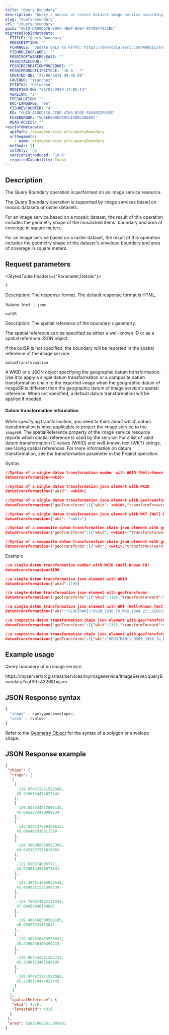 ```yaml
---
title: "Query Boundary"
description: "Query a mosaic or raster dataset image service according to a defined boundary."
slug: "query-boundary"
url: "/query-boundary"
guid: "GUID-DA00D67B-0DF6-4BEF-85E7-9C49947423BC"
migratedTopicMetadata:
  FTITLE: "Query Boundary"
  FDESCRIPTION: ""
  FCHANGES: "Update URLs to HTTPS: https://devtopia.esri.com/WebGIS/arcgis-rest-api-documentation/issues/181"
  FISHRELEASELABEL: ""
  FESRISOFTWARERELEASE: ""
  FESRITAGCLOUD: ""
  FESRIRECREATIONPROCEDURE: ""
  FESRIPRODUCTLIFECYCLE: "10.8 - *"
  CREATED-ON: "27/06/2019 09:46:50"
  FAUTHOR: "ssanchez"
  FSTATUS: "Released"
  MODIFIED-ON: "05/07/2019 17:05:14"
  VERSION: "2"
  FRESOLUTION: ""
  DOC-LANGUAGE: "en"
  FISHREVCOUNTER: "4"
  ED: "GUID-A5DDC518-CCBE-4763-B29F-FA39022F892E"
  FUSERGROUP: "VUSERGROUPARCGISONLINEDOC"
  READ-ACCESS: ""
restInfoMetadata:
  apiPath: /<imageservice-url>/queryBoundary
  urlSegments:
    - name: <imageservice-url>/queryBoundary
  methods: []
  sslOnly: 'no'
  versionIntroduced: '10.6'
  requiredCapability: Image
---
```


## Description

The Query Boundary operation is performed on an image service resource.

The Query Boundary operation is supported by image services based on mosaic datasets or raster datasets.

For an image service based on a mosaic dataset, the result of this operation includes the geometry shape of the mosaicked items' boundary and area of coverage in square meters.

For an image service based on a raster dataset, the result of this operation includes the geometry shape of the dataset's envelope boundary and area of coverage in square meters.

##  Request parameters 

<StyledTable headers={"Parameter,Details"}>

<StyledTableRow>

<StyledTableCell cellStyle="markdown">

`f` 

</StyledTableCell>

<StyledTableCell cellStyle="markdown">

Description: The response format. The default response format is HTML.

Values: `html | json` 

</StyledTableCell>

</StyledTableRow>

<StyledTableRow>

<StyledTableCell cellStyle="markdown">

`outSR` 

</StyledTableCell>

<StyledTableCell cellStyle="markdown">

Description: The spatial reference of the boundary's geometry.

The spatial reference can be specified as either a well-known ID or as a spatial reference JSON object.

If the outSR is not specified, the boundary will be reported in the spatial reference of the image service.

</StyledTableCell>

</StyledTableRow>

<StyledTableRow>

<StyledTableCell cellStyle="markdown">

`datumTransformation` 

</StyledTableCell>

<StyledTableCell cellStyle="markdown">

A WKID or a JSON object specifying the geographic datum transformation. Use it to apply a single datum transformation or a composite datum transformation chain to the exported image when the geographic datum of imageSR is different than the geographic datum of image service's spatial reference. When not specified, a default datum transformation will be applied if needed.

</StyledTableCell>

</StyledTableRow>

</StyledTable>

#### Datum transformation information

While specifying transformation, you need to think about which datum transformation is most applicable to project the image service to the `imageSR`. The spatialReference property of the image service resource reports which spatial reference is used by the service.
For a list of valid datum transformation ID values (WKID) and well-known text (WKT) strings, see Using spatial references. For more information on datum transformation, see the transformation parameter in the Project operation.

Syntax
```json
//Syntax of a single datum transformation number with WKID (Well-Known ID)
datumTransformation=<wkid>

//Syntax of a single datum transformation json element with WKID
datumTransformation={"wkid": <wkid>}

//Syntax of a single datum transformation json element with geoTransforms
datumTransformation={"geoTransforms":[{"wkid": <wkid>,"transformForward": <boolean>}]}

//Syntax of a single datum transformation json element with WKT (Well-Known Text)
datumTransformation={"wkt": "<wkt>"}

//Syntax of a composite datum transformation chain json element with geoTransforms of WKIDs
datumTransformation={"geoTransforms":[{"wkid": <wkid1>,"transformForward": <boolean>}, {"wkid": <wkid2>,"transformForward": <boolean>}]}

//Syntax of a composite datum transformation chain json element with geoTransforms of WKTs
datumTransformation={"geoTransforms":[{"wkt": <wkt1>,"transformForward": <boolean>}, {"wkt": <wkt2>,"transformForward": <boolean>}]}

```

Example
```json
//a single datum transformation number with WKID (Well-Known ID)
datumtransformation=1196

//a single datum transformation json element with WKID
datumtransformation={"wkid":1196}

//a single datum transformation json element with geoTransforms
datumtransformation={"geoTransforms":[{"wkid":1196,"transformForward":true}]}

//a single datum transformation json element with WKT (Well-Known Text)
datumTransformation={"wkt":"GEOGTRAN[\"OSGB_1936_To_WGS_1984_2\",GEOGCS[\"GCS_OSGB_1936\",DATUM[\"D_OSGB_1936\",SPHEROID[\"Airy_1830\",6377563.396,299.3249646]],PRIMEM[\"Greenwich\",0.0],UNIT[\"Degree\",0.0174532925199433]],GEOGCS[\"GCS_WGS_1984\",DATUM[\"D_WGS_1984\",SPHEROID[\"WGS_1984\",6378137.0,298.257223563]],PRIMEM[\"Greenwich\",0.0],UNIT[\"Degree\",0.0174532925199433]],METHOD[\"Geocentric_Translation\"],PARAMETER[\"X_Axis_Translation\",371.0],PARAMETER[\"Y_Axis_Translation\",-112.0],PARAMETER[\"Z_Axis_Translation\",434.0],OPERATIONACCURACY[10.0]]"}

//a composite datum transformation chain json element with geoTransforms of WKIDs
datumTransformation={"geoTransforms":[{"wkid":1315,"transformForward":true},{"wkid":1138,"transformForward":true}]}

//a composite datum transformation chain json element with geoTransforms of WKTs
datumTransformation={"geoTransforms":[{"wkt":"GEOGTRAN[\"OSGB_1936_To_ED_1950_UKOOA\",GEOGCS[\"GCS_OSGB_1936\",DATUM[\"D_OSGB_1936\",SPHEROID[\"Airy_1830\",6377563.396,299.3249646]],PRIMEM[\"Greenwich\",0.0],UNIT[\"Degree\",0.0174532925199433]],GEOGCS[\"GCS_European_1950\",DATUM[\"D_European_1950\",SPHEROID[\"International_1924\",6378388.0,297.0]],PRIMEM[\"Greenwich\",0.0],UNIT[\"Degree\",0.0174532925199433]],METHOD[\"Position_Vector\"],PARAMETER[\"X_Axis_Translation\",535.948],PARAMETER[\"Y_Axis_Translation\",-31.357],PARAMETER[\"Z_Axis_Translation\",665.16],PARAMETER[\"X_Axis_Rotation\",0.15],PARAMETER[\"Y_Axis_Rotation\",0.247],PARAMETER[\"Z_Axis_Rotation\",0.998],PARAMETER[\"Scale_Difference\",-21.689],OPERATIONACCURACY[2.0]]","transformForward":true},{"wkt":"GEOGTRAN[\"ED_1950_To_WGS_1984_6\",GEOGCS[\"GCS_European_1950\",DATUM[\"D_European_1950\",SPHEROID[\"International_1924\",6378388.0,297.0]],PRIMEM[\"Greenwich\",0.0],UNIT[\"Degree\",0.0174532925199433]],GEOGCS[\"GCS_WGS_1984\",DATUM[\"D_WGS_1984\",SPHEROID[\"WGS_1984\",6378137.0,298.257223563]],PRIMEM[\"Greenwich\",0.0],UNIT[\"Degree\",0.0174532925199433]],METHOD[\"Geocentric_Translation\"],PARAMETER[\"X_Axis_Translation\",-86.0],PARAMETER[\"Y_Axis_Translation\",-96.0],PARAMETER[\"Z_Axis_Translation\",-120.0],OPERATIONACCURACY[6.0]]","transformForward":true}]}

```


## Example usage

Query boundary of an image service.

https&#x3A;//myserver/arcgis/rest/services/myimageservice/ImageServer/queryBoundary?outSR=4326&f=json

## JSON Response syntax

```javascript
{
  "shape" : <polygon/envelope>,
  "area" : <value>
}

```

 

Refer to the [Geometry Object](/geometry-objects) for the syntax of a polygon or envelope shape.

## JSON Response example

```json
{
 "shape": {
  "rings": [
   [
    [
     -119.974672241592586,
     45.2206154474027642
    ],
    [
     -120.033534257808142,
     45.0662933470099034
    ],
    [
     -120.034237980308632,
     45.066402936011599
    ],
    [
     -120.566985010952365,
     43.6451537283816862
    ],
    [
     -122.8105746953721,
     43.9706144540871691
    ],
    [
     -122.304611805056538,
     45.4800351537390739
    ],
    [
     -121.769874462131938,
     47.00459040109687
    ],
    [
     -119.408468500569185,
     46.65857333113042
    ],
    [
     -119.967626469550851,
     45.2390256105394215
    ],
    [
     -119.967542321363723,
     45.2390123482548105
    ],
    [
     -119.974672241592586,
     45.2206154474027642
    ]
   ]
  ],
  "spatialReference": {
   "wkid": 4326,
   "latestWkid": 4326
  }
 },
 "area": 63827885551.805801
}

```

 
